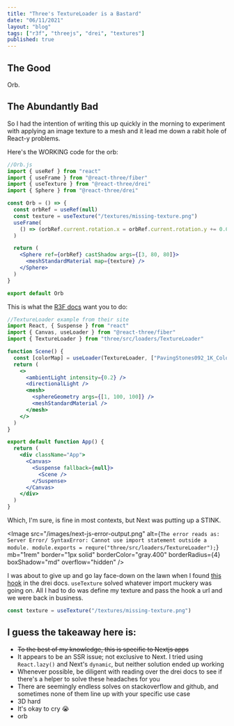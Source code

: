 ```yaml
---
title: "Three's TextureLoader is a Bastard"
date: "06/11/2021"
layout: "blog"
tags: ["r3f", "threejs", "drei", "textures"]
published: true
---
```



<Box w="100%" h="500px" bg="cyan" p="1rem" mb="2rem" borderRadius={4}>
  <Canvas shadowMap camera={{ position: [0, 0, 20], fov: 30 }}>
    <Lights />
    <Suspense fallback={null}>
      <Orb />
    </Suspense>
    <ContactShadows />
    <OrbitControls />
  </Canvas>
</Box>

## The Good

Orb.

## The Abundantly Bad

So I had the intention of writing this up quickly in the morning to experiment with applying an image texture to a mesh and it lead me down a rabit hole of React-y problems.

Here's the WORKING code for the orb:

```jsx
//Orb.js
import { useRef } from "react"
import { useFrame } from "@react-three/fiber"
import { useTexture } from "@react-three/drei"
import { Sphere } from "@react-three/drei"

const Orb = () => {
  const orbRef = useRef(null)
  const texture = useTexture("/textures/missing-texture.png")
  useFrame(
    () => (orbRef.current.rotation.x = orbRef.current.rotation.y += 0.01)
  )

  return (
    <Sphere ref={orbRef} castShadow args={[3, 80, 80]}>
      <meshStandardMaterial map={texture} />
    </Sphere>
  )
}

export default Orb
```

This is what the [R3F docs](https://docs.pmnd.rs/react-three-fiber/getting-started/loading-textures) want you to do:

```jsx
//TextureLoader example from their site
import React, { Suspense } from "react"
import { Canvas, useLoader } from "@react-three/fiber"
import { TextureLoader } from "three/src/loaders/TextureLoader"

function Scene() {
  const [colorMap] = useLoader(TextureLoader, ["PavingStones092_1K_Color.jpg"])
  return (
    <>
      <ambientLight intensity={0.2} />
      <directionalLight />
      <mesh>
        <sphereGeometry args={[1, 100, 100]} />
        <meshStandardMaterial />
      </mesh>
    </>
  )
}

export default function App() {
  return (
    <div className="App">
      <Canvas>
        <Suspense fallback={null}>
          <Scene />
        </Suspense>
      </Canvas>
    </div>
  )
}
```

Which, I'm sure, is fine in most contexts, but Next was putting up a STINK.

<Image
  src="/images/next-js-error-output.png"
  alt={`The error reads as: Server Error/ SyntaxError: Cannot use import statement outside a module. module.exports = requre("three/src/loaders/TextureLoader");`}
  mb="1rem"
  border="1px solid"
  borderColor="gray.400"
  borderRadius={4}
  boxShadow="md"
  overflow="hidden"
/>

I was about to give up and go lay face-down on the lawn when I found [this hook](https://github.com/pmndrs/drei#usetexture) in the drei docs. `useTexture` solved whatever import muckery was going on. All I had to do was define my texture and pass the hook a url and we were back in business.

```js
const texture = useTexture("/textures/missing-texture.png")
```

## I guess the takeaway here is:

- ~~To the best of my knowledge, this is specific to Nextjs apps~~
- It appears to be an SSR issue; not exclusive to Next. I tried using `React.lazy()` and Next's `dynamic`, but neither solution ended up working
- Whenever possible, be diligent with reading over the drei docs to see if there's a helper to solve these headaches for you
- There are seemingly endless solves on stackoverflow and github, and sometimes none of them line up with your specific use case
- 3D hard
- It's okay to cry 😭
- orb
